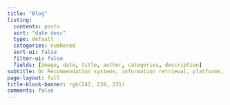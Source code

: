 ```yaml
---
title: "Blog"
listing:
  contents: posts
  sort: "date desc"
  type: default
  categories: numbered
  sort-ui: false
  filter-ui: false
  fields: [image, date, title, author, categories, description]
subtitle: On Recommendation systems, information retrieval, platforms, software architecture, ML, NLP.
page-layout: full
title-block-banner: rgb(242, 239, 231)
comments: false
---
```

